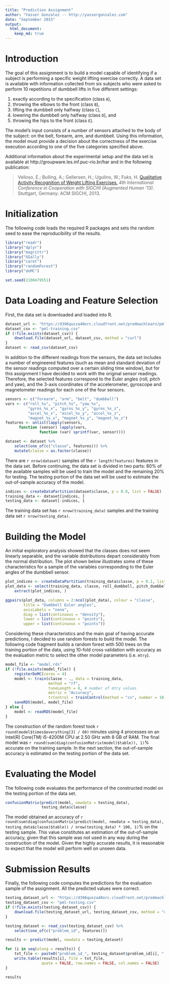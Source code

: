 ```yaml
---
title: "Prediction Assignment"
author: "Yasser Gonzalez -- http://yassergonzalez.com"
date: "September 2015"
output:
  html_document:
    keep_md: true
---
```


# Introduction

The goal of this assignment is to build a model capable of identifying
if a subject is performing a specific weight lifting exercise correctly.
A data set is available with information collected from six subjects
who were asked to perform 10 repetitions of dumbbell lifts in five
different settings:

1.   exactly according to the specification (class `A`),
2.   throwing the elbows to the front (class `B`),
3.   lifting the dumbbell only halfway (class `C`),
4.   lowering the dumbbell only halfway (class `D`), and
5.   throwing the hips to the front (class `E`).

The model's input consists of a number of sensors attached to the body
of the subject: on the belt, forearm, arm, and dumbbell. Using this
information, the model must provide a decision about the correctness
of the exercise execution according to one of the five categories
specified above.

Additional information about the experimental setup and the data set
is available at http://groupware.les.inf.puc-rio.br/har and in the
following publication:

> Velloso, E.; Bulling, A.; Gellersen, H.; Ugulino, W.; Fuks, H.
> [Qualitative Activity Recognition of Weight Lifting Exercises. ](http://groupware.les.inf.puc-rio.br/work.jsf?p1=11201)
> *4th International Conference in Cooperation with SIGCHI (Augmented Human '13)*.
> Stuttgart, Germany: ACM SIGCHI, 2013.

# Initialization

The following code loads the required R packages and sets the random
seed to ease the reproducibility of the results.

```r
library("readr")
library("dplyr")
library("magrittr")
library("GGally")
library("caret")
library("randomForest")
library("doMC")

set.seed(2100479551)
```

# Data Loading and Feature Selection

First, the data set is downloaded and loaded into R.

```r
dataset_url <- "https://d396qusza40orc.cloudfront.net/predmachlearn/pml-training.csv"
dataset_csv <- "pml-training.csv"
if (!file.exists(dataset_csv)) {
    download.file(dataset_url, dataset_csv, method = "curl")
}
dataset <- read_csv(dataset_csv)
```

In addition to the different readings from the sensors, the data set
includes a number of engineered features (such as mean and standard
deviation of the sensor readings computed over a certain sliding time
window), but for this assignment I have decided to work with the
original sensor readings. Therefore, the selected features correspond
to the Euler angles (roll, pitch and yaw), and the 3-axis coordinates
of the accelerometer, gyroscope and magnetometer readings for each one
of the four sensors.

```r
sensors <- c("forearm", "arm", "belt", "dumbbell")
vars <- c("roll_%s", "pitch_%s", "yaw_%s",
          "gyros_%s_x", "gyros_%s_y", "gyros_%s_z",
          "accel_%s_x", "accel_%s_y", "accel_%s_z",
          "magnet_%s_x", "magnet_%s_y", "magnet_%s_z")
features <- unlist(lapply(sensors,
      function (sensor) lapply(vars,
               function (var) sprintf(var, sensor))))

dataset <- dataset %>%
    select(one_of(c("classe", features))) %>%
    mutate(classe = as.factor(classe))
```

There are `r nrow(dataset)` samples of the `r length(features)`
features in the data set. Before continuing, the data set is divided
in two parts: 80% of the available samples will be used to train the
model and the remaining 20% for testing. The testing portion of the
data set will be used to estimate the out-of-sample accuracy of the
model.

```r
indices <- createDataPartition(dataset$classe, p = 0.8, list = FALSE)
training_data <- dataset[indices, ]
testing_data <- dataset[-indices, ]
```

The training data set has `r nrow(training_data)` samples and the
training data set `r nrow(testing_data)`.

# Building the Model

An initial exploratory analysis showed that the classes does not seem
linearly separable, and the variable distributions depart considerably
from the normal distribution. The plot shown below illustrates some of
these characteristics for a sample of the variables corresponding to
the Euler angles of the dumbbell sensor.

```r
plot_indices <- createDataPartition(training_data$classe, p = 0.1, list = FALSE)
plot_data <- select(training_data, classe, roll_dumbbell, pitch_dumbbell, yaw_dumbbell) %>%
    extract(plot_indices, )

ggpairs(plot_data, columns = 2:ncol(plot_data), colour = "classe",
        title = "Dumbbell Euler angles",
        axisLabels = "none",
        diag = list(continuous = "density"),
        lower = list(continuous = "points"),
        upper = list(continuous = "points"))
```

Considering these characteristics and the main goal of having accurate
predictions, I decided to use random forests to build the model. The
following code fragment builds a random forest with 500 trees on the
training portion of the data, using 10-fold cross validation with
accuracy as the evaluation metric to select the other model parameters
(i.e. `mtry`).

```r
model_file <- "model.rds"
if (!file.exists(model_file)) {
    registerDoMC(cores = 4)
    model <- train(classe ~ ., data = training_data,
                   method = "rf",
                   tuneLength = 8, # number of mtry values
                   metric = "Accuracy",
                   trControl = trainControl(method = "cv", number = 10))
    saveRDS(model, model_file)
} else {
    model <- readRDS(model_file)
}
```

The construction of the random forest took `r round(model$times$everything[3] / 60)`
minutes using 4 processes on an Intel(R) Core(TM) i5-4200M CPU at 2.50 GHz
with 8 GB of RAM. The final model was `r round(sum(diag(confusionMatrix(model)$table)), 1)`%
accurate on the training sample. In the next section, the out-of-sample
accuracy is estimated on the testing portion of the data set.

# Evaluating the Model

The following code evaluates the performance of the constructed model
on the testing portion of the data set.

```r
confusionMatrix(predict(model, newdata = testing_data),
                testing_data$classe)
```

The model obtained an accuracy of
`r round(sum(diag(confusionMatrix(predict(model, newdata = testing_data), testing_data$classe)$table)) / nrow(testing_data) * 100, 1)`%
on the testing sample. This value constitutes an estimation of the
out-of-sample accuracy, given that this sample was not used in any way
during the construction of the model. Given the highly accurate
results, it is reasonable to expect that the model will perform well
on unseen data.

# Submission Results

Finally, the following code computes the predictions for the
evaluation sample of the assignment. All the predicted values were
correct.

```r
testing_dataset_url <- "https://d396qusza40orc.cloudfront.net/predmachlearn/pml-testing.csv"
testing_dataset_csv <- "pml-testing.csv"
if (!file.exists(testing_dataset_csv)) {
    download.file(testing_dataset_url, testing_dataset_csv, method = "curl")
}

testing_dataset <- read_csv(testing_dataset_csv) %>%
    select(one_of(c("problem_id", features)))

results <- predict(model, newdata = testing_dataset)

for (i in seq(along = results)) {
    txt_file <- paste0("problem_id_", testing_dataset$problem_id[i], ".txt")
    write.table(results[i], file = txt_file,
                quote = FALSE, row.names = FALSE, col.names = FALSE)
}

results
```
